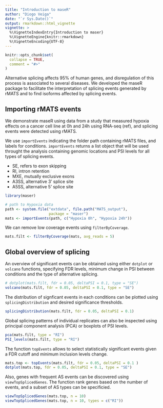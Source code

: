 ```yaml
---
title: "Introduction to maseR"
author: "Diogo Veiga"
date: "`r Sys.Date()`"
output: rmarkdown::html_vignette
vignette: >
  %\VignetteIndexEntry{Introduction to maser}
  %\VignetteEngine{knitr::rmarkdown}
  %\VignetteEncoding{UTF-8}
---
```


```r
knitr::opts_chunk$set(
  collapse = TRUE,
  comment = "#>"
)
```

Alternative splicing affects 95% of human genes, and disregulation of this process is associated to several diseases. We developed the maseR package to facilitate the interpretation of splicing events generated by rMATS and to find isoforms affected by splicing events.

## Importing rMATS events
We demonstrate maseR using data from a study that measured hypoxia effects on a cancer cell line at 0h and 24h using RNA-seq (ref), and splicing events were detected using rMATS.  

We use `importEvents` indicating the folder path containing rMATS files, and labels for conditions. `importEvents` returns a list object that will be used throught the analysis containing genomic locations and PSI levels for all types of splicing events.

* SE, refers to exon skipping
* RI, intron retention
* MXE, mutually exclusive exons
* A3SS, alternative 3' splice site
* A5SS, alternative 5' splice site

```r
library(maser)

# path to Hypoxia data
path <- system.file("extdata", file.path("MATS_output"),
                    package = "maser")
mats <- importEvents(path, c("Hypoxia 0h", "Hypoxia 24h"))
```

We can remove low coverage events using `filterByCoverage`.
```r
mats.filt <- filterByCoverage(mats, avg_reads = 5)
```

## Global overview of splicing
An overview of significant events can be obtained using either `dotplot` or `volcano` functions, specifying FDR levels, minimum change in PSI between conditions and the type of alternative splicing.

```r
# dotplot(mats.filt, fdr = 0.05, deltaPSI = 0.1, type = "SE")
volcano(mats.filt, fdr = 0.05, deltaPSI = 0.1, type = "SE")
```

The distribution of signficant events in each conditions can be plotted using `splicingDistribution` and desired significance thresholds. 
```r
splicingDistribution(mats.filt, fdr = 0.05, deltaPSI = 0.1)
```

Global splicing patterns of individual replicates can also be inspected using principal component analysis (PCA) or boxplots of PSI levels.

```r
pca(mats.filt, type = "RI")
PSI_levels(mats.filt, type = "RI")
```
The function `topEvents` allows to select statistically significant events given a FDR cutoff and minimum inclusion levels change.  

```r
mats.top <- topEvents(mats.filt, fdr = 0.05, deltaPSI = 0.1 )
dotplot(mats.top, fdr = 0.05, deltaPSI = 0.1, type = "SE")
```

Also, genes with frequent AS events can be discovered using `viewTopSplicedGenes`. The function rank genes based on the number of events, and a subset of AS types can be specificied. 
```r
viewTopSplicedGenes(mats.top, n = 10)
viewTopSplicedGenes(mats.top, n = 10, types = c("RI"))
```

